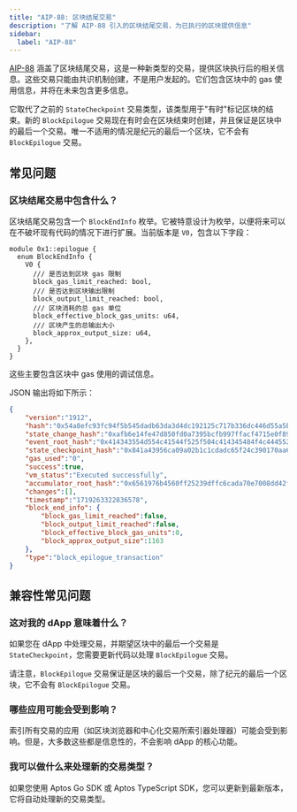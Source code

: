 ```yaml
---
title: "AIP-88: 区块结尾交易"
description: "了解 AIP-88 引入的区块结尾交易，为已执行的区块提供信息"
sidebar:
  label: "AIP-88"
---
```


[AIP-88](https://github.com/aptos-foundation/AIPs/blob/main/aips/aip-88.md) 涵盖了区块结尾交易，这是一种新类型的交易，提供区块执行后的相关信息。这些交易只能由共识机制创建，不是用户发起的。它们包含区块中的 gas 使用信息，并将在未来包含更多信息。

它取代了之前的 `StateCheckpoint` 交易类型，该类型用于"有时"标记区块的结束。新的 `BlockEpilogue` 交易现在有时会在区块结束时创建，并且保证是区块中的最后一个交易。唯一不适用的情况是纪元的最后一个区块，它不会有 `BlockEpilogue` 交易。

## 常见问题

### 区块结尾交易中包含什么？

区块结尾交易包含一个 `BlockEndInfo` 枚举。它被特意设计为枚举，以便将来可以在不破坏现有代码的情况下进行扩展。当前版本是 `V0`，包含以下字段：

```move
module 0x1::epilogue {
  enum BlockEndInfo {
    V0 {
      /// 是否达到区块 gas 限制
      block_gas_limit_reached: bool,
      /// 是否达到区块输出限制
      block_output_limit_reached: bool,
      /// 区块消耗的总 gas 单位
      block_effective_block_gas_units: u64,
      /// 区块产生的总输出大小
      block_approx_output_size: u64,
    },
  }
}
```

这些主要包含区块中 gas 使用的调试信息。

JSON 输出将如下所示：

```json
{
    "version":"1912",
    "hash":"0x54a8efc93fc94f5b545dadb63da3d4dc192125c717b336dc446d55a5b553913f",
    "state_change_hash":"0xafb6e14fe47d850fd0a7395bcfb997ffacf4715e0f895cc162c218e4a7564bc6",
    "event_root_hash":"0x414343554d554c41544f525f504c414345484f4c4445525f4841534800000000",
    "state_checkpoint_hash":"0x841a43956ca09a02b1c1cdadc65f24c390170aa666015a2e8f7ec5c9d6a3875f",
    "gas_used":"0",
    "success":true,
    "vm_status":"Executed successfully",
    "accumulator_root_hash":"0x6561976b4560ff25239dffc6cada70e7008dd42fc4d3df2eca6a86b6d2ec384d",
    "changes":[],
    "timestamp":"1719263322836578",
    "block_end_info": {
        "block_gas_limit_reached":false,
        "block_output_limit_reached":false,
        "block_effective_block_gas_units":0,
        "block_approx_output_size":1163
    },
    "type":"block_epilogue_transaction"
}
```

## 兼容性常见问题

### 这对我的 dApp 意味着什么？

如果您在 dApp 中处理交易，并期望区块中的最后一个交易是 `StateCheckpoint`，您需要更新代码以处理 `BlockEpilogue` 交易。

请注意，`BlockEpilogue` 交易保证是区块的最后一个交易，除了纪元的最后一个区块，它不会有 `BlockEpilogue` 交易。

### 哪些应用可能会受到影响？

索引所有交易的应用（如区块浏览器和中心化交易所索引器处理器）可能会受到影响。但是，大多数这些都是信息性的，不会影响 dApp 的核心功能。

### 我可以做什么来处理新的交易类型？

如果您使用 Aptos Go SDK 或 Aptos TypeScript SDK，您可以更新到最新版本，它将自动处理新的交易类型。
